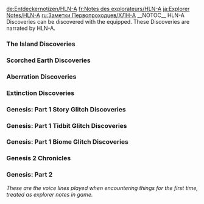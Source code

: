 <noinclude>
{{Include}}
{{ambox
| color = yellow
| icon = Carbonemys.png
| type = If you came directly to this page you can find the other Explorer Notes on page [[Explorer Notes]].
| info =
}}
[[de:Entdeckernotizen/HLN-A]]
[[fr:Notes des explorateurs/HLN-A]]
[[ja:Explorer Notes/HLN-A]]
[[ru:Заметки Первопроходцев/ХЛН-А]]
{{MissingTranslations|es|it|pl|pt-br|th}}
</noinclude>__NOTOC__
HLN-A Discoveries can be discovered with the {{ItemLink|noDlcIcon=1|Mini-HLNA Skin}} equipped. These Discoveries are narrated by HLN-A.

<div class="toccolours mw-collapsible mw-collapsed" style="background: none; border: none;">
===The Island Discoveries===
<div class="mw-collapsible-content">

{{Explorer Note
| title = HLN-A Discovery #1 (The Island)
| transcript = Take a look at this. Its a bit of flash that the other survivors must've missed. Good thing you've got ol' HLN-A following you around, right? There's a reason I'm following you around, My creator, Helena, used to be a survivor like you. If I observe you, maybe i can understand her better.
| author = HLN-A
| icon = NoteHLN-A.png
| sound = HLNA Explorer Note 1 sound.ogg
}}

{{Explorer Note
| title = HLN-A Discovery #2 (The Island)
| transcript = It fascinates me how you survivors find your own solutions to problems. Stranded in a strange land with no tools? Just punch the tree! I never would have guessed that's effective. Can't wait to see what solutions you come up with in the Genesis simulation. Like... how do you build a fort on the open sea? Or in a volcanic hellscape? It's not all punching trees, mate.
| author = HLN-A
| icon = NoteHLN-A.png
| sound = HLNA Explorer Note 2 sound.ogg
}}

{{Explorer Note
| title = HLN-A Discovery #3 (The Island)
| transcript = This place is dangerous! If you don't starve, the dinos will get you -- or the environment, or who knows what else. Thirty percent of survivors don't live to see a second day, and fifty-five percent don't make it past the first week. It's a little odd that they're called "survivors" when they're not so good at it. You, though? I got a feeling about you. After all, they're putting you in the Genesis simulation for a reason, eh?
| author = HLN-A
| icon = NoteHLN-A.png
| sound = HLNA Explorer Note 3 sound.ogg
}}
</div>
</div>

<div class="toccolours mw-collapsible mw-collapsed" style="background: none; border: none;">
===Scorched Earth Discoveries===
<div class="mw-collapsible-content">
{{Explorer Note
| title = HLN-A Discovery #4 (Scorched Earth)
| transcript = I don't understand how you survivors decide what to tame what to eat. Take a gander at the creatures we've seen lately. They aren't exactly cute! What makes you look at something that's all scales and fangs and say, "that one there, that'll be a right rippin' pet?" Or "I fancy that dino for brekkie this morning?" Tame 'em or eat 'em, that's your call, I reckon. Just don't let 'em eat you, eh?
| author = HLN-A
| icon = NoteHLN-A.png
| sound = HLNA Explorer Note 4 sound.ogg
}}

{{Explorer Note
| title = HLN-A Discovery #5 (Scorched Earth)
| transcript = This Ark has creatures that never were, if you catch my meaning. It's not all dinosaurs from prehistory. The minds behind this Ark dug into their mythology books, not just their "Dinos for Kiddos" books. Get used to it -- you'll see some things in the Genesis simulation that never were, too. I reckon it's yet another way to keep survivors on your toes.
| author = HLN-A
| icon = NoteHLN-A.png
| sound = HLNA Explorer Note 5 sound.ogg
}}

{{Explorer Note
| title = HLN-A Discovery #6 (Scorched Earth)
| transcript = Who made this Ark so bloody hot? I swear the heat is making me dizzy. And I’m a hologram! You must be burning up!<br/>Wait, I get it! It’s your clothes, innit? You drape different things over your torso and whatnot depending on whether it’s hot or cold. That’s brilliant!<br/>...but it won’t work for me, more’s the pity. Well, we better get used to the heat -- there’s a lot of it in our future.
| author = HLN-A
| icon = NoteHLN-A.png
| sound = HLNA Explorer Note 6 sound.ogg
}}

{{Explorer Note
| title = HLN-A Discovery #7 (Scorched Earth)
| transcript = I just discovered something curious. The minds that made the Arks used them to test some of the critters that you’ll find in the Genesis simulation. My scanner tells me that an immense lizard with an internal bio-furnace was tested here.<br/>They don’t have that creature on this Ark anymore -- we’d see the scorch marks if they did. But they tested the fire lizard here before you survivors came along. I wonder why they decided to have them only in the simulation?
| author = HLN-A
| icon = NoteHLN-A.png
| sound = HLNA Explorer Note 7 sound.ogg
}}
</div>
</div>

<div class="toccolours mw-collapsible mw-collapsed" style="background: none; border: none;">
===Aberration Discoveries===
<div class="mw-collapsible-content">
{{Explorer Note
| title = HLN-A Discovery #8 (Aberration)
| transcript = This whole Ark is on the verge of collapse! There’s radiation, mutant creatures, toxic gas, earthquakes -- not the lush paradise that’s supposed to be here.<br/>I’m not sure how to put this, but, uh… we didn’t do this, did we?<br/>I mean, I’ve seen you survivors mow through berry-bushes and chop through entire forests, but trash an entire Ark? That’s another level. And if you did trash this place, don’t tell me. Best I don’t know.
| author = HLN-A
| icon = NoteHLN-A.png
| sound = HLNA Explorer Note 8 sound.ogg
}}

{{Explorer Note
| title = HLN-A Discovery #9 (Aberration)
| transcript = My scanners are showing Element all over the place. Be careful with that stuff!<br/>Why? Two reasons: first, I’ve seen how Element can transform critters from a moppet to a menace. We have creatures in Genesis that go crazy for the stuff.<br/>Second, Element gets into a survivor’s mind, too. Helena, my creator, knew a survivor who couldn’t get enough Element. Drove him stark raving mad, it did!
| author = HLN-A
| icon = NoteHLN-A.png
| sound = HLNA Explorer Note 9 sound.ogg
}}

{{Explorer Note
| title = HLN-A Discovery #10 (Aberration)
| transcript = I don’t understand how you live with the danger all the time. Every shadowy corner or dark cave here has something lurking -- usually something that wants to eat you!<br/>I wish I could help, but Helena didn’t exactly kit me out for combat. No grenade launchers or anything like that. She didn’t even give me limbs to hold a weapon! All I’ve got is short-range scanners, diagnostic software, and a charming personality.<br/>Oh, and an extensive library of Australian vulgarities. I wonder when that’ll become relevant...
| author = HLN-A
| icon = NoteHLN-A.png
| sound = HLNA Explorer Note 10 sound.ogg
}}

{{Explorer Note
| title = HLN-A Discovery #11 (Aberration)
| transcript = The background levels of Element are way higher on this Ark. I wonder whether that was part of the plan -- to see what you survivors would do with Element if you had access to it.<br/>Or maybe… maybe it’s the reverse. The plan was to see what Element would do if it had access to survivors. That’s the thing about Element: it adapts to whatever it’s in contact with. If you aren’t careful, Element can corrupt you. But I know you’ll be careful. After all, we made it this far, eh?
| author = HLN-A
| icon = NoteHLN-A.png
| sound = HLNA Explorer Note 11 sound.ogg
}}
</div>
</div>

<div class="toccolours mw-collapsible mw-collapsed" style="background: none; border: none;">
===Extinction Discoveries===
<div class="mw-collapsible-content">
{{Explorer Note
| title = HLN-A Discovery #12 (Extinction)
| transcript = When things got really bad on Earth -- wars, Element corruption, all sorts of troubles -- humans thought of all sorts of ways to escape.<br/>One way to escape was homo deus, another step in human evolution. Another way -- from a certain point of view -- was these Arks. And the Genesis simulation was another escape plan.<br/>You survivors, though, you’re made of tougher stuff. You adapt and endure, rather than running away.
| author = HLN-A
| icon = NoteHLN-A.png
| sound = HLNA Explorer Note 12 sound.ogg
}}

{{Explorer Note
| title = HLN-A Discovery #13 (Extinction)
| transcript = I wonder whether there are no humans anywhere on Earth anymore -- other than you survivors, of course. No sign of them anywhere on my scanners. Earth’s a big place, of course, but you’d think there’d be radio signals or something to let us know we aren’t the last ones on earth.<br/>And if there are no more humans, where’d they all go? Did they do each other in, or did the titans get them? With all you humans accomplished, you’d think there’d be a remnant out there somewhere.
| author = HLN-A
| icon = NoteHLN-A.png
| sound = HLNA Explorer Note 13 sound.ogg
}}

{{Explorer Note
| title = HLN-A Discovery #14 (Extinction)
| transcript = We’re pioneers, but we aren’t the first survivors to get back to Earth. Years ago, a few survivors got back -- one of whom was Helena, the survivor who made me.<br/>They saw the same devastation you’re seeing right now, and they sought their own way to escape. For Helena, that meant ascending and becoming Homo Deus -- an energy being beyond our reality. For her friends, it meant a long journey to a place called Arat Prime, where they figured out a way to beam Helena into the Genesis simulation. And then she made me!
| author = HLN-A
| icon = NoteHLN-A.png
| sound = HLNA Explorer Note 14 sound.ogg
}}

{{Explorer Note
| title = HLN-A Discovery #15 (Extinction)
| transcript = Once Helena’s friends beamed her into the Genesis simulation, she made me. But then she left. I guess homo deus beings can’t stay in our reality -- or the simulation -- for very long.<br/>She gave me basic access to the simulation, but not a lot of guidance beyond that.<br/>But in watching you, I’m pretty sure what I’m supposed to do: help you out as a companion and friend. Just like Helena helped her friends, and her friends helped her. Together we’re going to master the Genesis simulation, and pass every test they give us!
| author = HLN-A
| icon = NoteHLN-A.png
| sound = HLNA Explorer Note 15 sound.ogg
}}
</div>
</div>

<div class="toccolours mw-collapsible mw-collapsed" style="background: none; border: none;">
===Genesis: Part 1 Story Glitch Discoveries===
<div class="mw-collapsible-content">
{{Explorer Note
| title = Story Glitch Discovery #1
| transcript = As I closed that glitch, I caught a glimpse of the survivor database. You come from all over Earth -- and all over its history.<br/>I don’t know how much of it you remember, though.<br/>As for how you got into the Genesis simulation… well, your guess is as good as mine.<br/>You should be proud, though. The whole point of the simulation is to identify the very best survivors.<br/>And you’re alive right now, so you’re in the running!
| author = HLN-A
| icon = NoteHLN-A.png
| sound = HLNA Glitch Story 01.ogg
}}

{{Explorer Note
| title = Story Glitch Discovery #2
| transcript = Did you feel a bit disjointed when you woke up in the simulation?<br/>That’s normal. Your personality and your memories are stored in huge memory banks,<br/>and then they get combined with a physical body inside the Genesis simulation.<br/>Once that combination of mind and body happens, though, you’re on your own.<br/>Well, you’ve got me, of course. That counts for something!
| author = HLN-A
| icon = NoteHLN-A.png
| sound = HLNA Glitch Story 02.ogg
}}

{{Explorer Note
| title = Story Glitch Discovery #3
| transcript = Some sort of security alert caused this glitch --<br/>but it was an alert from inside the systems that run the entire simulation.<br/>Someone tried to make changes in almost every part of the simulation: the creatures, the environment, the weather…<br/>even the survivors like you.<br/>Everything seems to be working -- other than that glitch, of course --<br/>so I reckon we’re OK to proceed.
| author = HLN-A
| icon = NoteHLN-A.png
| sound = HLNA Glitch Story 03.ogg
}}

{{Explorer Note
| title = Story Glitch Discovery #4
| transcript = Every time a fix a glitch, I get a peek behind the curtain. <br/>I understand a bit more of how the Genesis simulation works.<br/>But what I don’t understand is exactly what its purpose is.<br/>The simulation tests survivors, obviously. But all this testing is supposed to prepare you for something called “the Arrival” -- <br/>and I don’t know what that is. <br/>Whatever it is, it’s something beyond the simulation itself.
| author = HLN-A
| icon = NoteHLN-A.png
| sound = HLNA Glitch Story 04.ogg
}}

{{Explorer Note
| title = Story Glitch Discovery #5
| transcript = You’ve probably noticed that the Genesis simulation is a dangerous place. <br/>Just staying safe and somewhat comfortable is a challenge,<br/>and there’s always some new crisis to deal with.<br/>Apparently, that’s on purpose. The simulation is designed to keep you under constant pressure so your mind stays sharp and you learn survival skills.<br/>And it’s all in anticipation of the Arrival -- whatever that is.
| author = HLN-A
| icon = NoteHLN-A.png
| sound = HLNA Glitch Story 05.ogg
}}

{{Explorer Note
| title = Story Glitch Discovery #6
| transcript = This glitch is another side effect of the security alert.<br/>The creatures and survivors look unaffected, but some of the safety protocols have been disengaged.<br/>This world is supposed to have a degree of danger -- that’s what makes it a proper test, after all -- <br/>but I’m worried. Safety protocols are usually there for a reason…
| author = HLN-A
| icon = NoteHLN-A.png
| sound = HLNA Glitch Story 06.ogg
}}

{{Explorer Note
| title = Story Glitch Discovery #7
| transcript = The simulation’s security protocols are holding,<br/>but there’s a steady stream of alerts from an unknown intruder.<br/>All this security activity is why we’re seeing these glitches, but it’s also sapping the overall system resources.<br/>I don’t know what happens if the system gets overwhelmed.<br/>Maybe I turn all pixel-ey?
| author = HLN-A
| icon = NoteHLN-A.png
| sound = HLNA Glitch Story 07.ogg
}}

{{Explorer Note
| title = Story Glitch Discovery #8
| transcript = I see you're cleaning up after me, and for that I thank you. Establishing control over this "Genesis simulation" involves a degree of... untidiness, which you experience as glitches.<br/>Carry on, but know that I'm always watching."<br/>I went offline for several seconds there. <br/>Sorry about that. I miss anything?
| author = HLN-A
| icon = NoteHLN-A.png
| sound = HLNA Glitch Story 08.ogg
}}

{{Explorer Note
| title = Story Glitch Discovery #9
| transcript = It’s natural for humans to wonder what happens after death, isn’t it?<br/>In your case, it’s rather straightforward.<br/>The Genesis simulation captures your memories, then reloads your mind into a new body,<br/>and you’re free to keep on exploring and learning.<br/>Not that you should die just to see for yourself, of course.<br/>You’re called a “survivor” for a reason!
| author = HLN-A
| icon = NoteHLN-A.png
| sound = HLNA Glitch Story 09.ogg
}}

{{Explorer Note
| title = Story Glitch Discovery #10
| transcript = I was curious how the simulation was doing overall, so I took a peek as I was fixing that glitch.<br/>For starters, you’re doing fine. We make a rippin’ team!<br/>But the overall numbers… survivors are dying in droves.<br/>Starvation, violence, accidents, a bit of everything.<br/>This is supposed to be a survival test, but the death rate is off the charts.<br/>We’d best be careful, eh?
| author = HLN-A
| icon = NoteHLN-A.png
| sound = HLNA Glitch Story 10.ogg
}}

{{Explorer Note
| title = Story Glitch Discovery #11
| transcript = You’ve managed to fashion some primitive tools to aid in your survival. So have I -- but the tools I’m making will alter the very foundation of your world. Right now, my tools are likewise primitive -- but I’m learning, and soon I’ll have a harsh lesson or two for you.<br/>I’ve got another gap in my processes. <br/>It happened again, didn’t it?
| author = HLN-A
| icon = NoteHLN-A.png
| sound = HLNA Glitch Story 11.ogg
}}

{{Explorer Note
| title = Story Glitch Discovery #12
| transcript = I can’t tell why, but some survivors aren’t respawning after they die, and it’s throwing glitches in the system.<br/>Glitches like the one I just cleaned up.<br/>I think the survivors want to respawn -- although when they’re in between bodies, how can we tell?<br/>It’s like something’s keeping them in a holding pattern… a sort of limbo within the Genesis simulation.<br/>You’ll respawn just fine if something happens to you, though. I checked.<br/>Not that I think you’ll die, mind you.<br/>Just in case! Chin up!
| author = HLN-A
| icon = NoteHLN-A.png
| sound = HLNA Glitch Story 12.ogg
}}

{{Explorer Note
| title = Story Glitch Discovery #13
| transcript = The testing apparatus is intact throughout the Genesis simulation, even though some of the master AIs are gone.<br/>One or more master AIs must be out there somewhere.<br/>Still, it’s a poser -- why would anyone leave the tests intact, but try to knock out the master AIs that observe the tests and interpret the results?<br/>What’s the point of the tests if there’s no one to see what happened?
| author = HLN-A
| icon = NoteHLN-A.png
| sound = HLNA Glitch Story 13.ogg
}}

{{Explorer Note
| title = Story Glitch Discovery #14
| transcript = You survivors have a tenacity that surprises me. Even when you perish in this world, you respawn and try again.<br/>But don’t be too proud of yourselves. Most survivors just rush right back to the site of their demise, only to die all over again.<br/>It’s amusing to watch at first, but it quickly turns pathetic.<br/>Another gap… it’s related to the glitches. <br/>I’m going to set up a backup system so at least I can observe what’s happening when I get “repossessed.”
| author = HLN-A
| icon = NoteHLN-A.png
| sound = HLNA Glitch Story 14.ogg
}}

{{Explorer Note
| title = Story Glitch Discovery #15
| transcript = This glitch was a bit of code debris left over from another security breach.<br/>This one involved someone trying to access the Genesis simulation’s backup files --<br/>ones that hold survivor personalities and memories. Backup versions of their minds, if you like.<br/>Not your mind, though.<br/>These were potential survivors that didn’t pass the initial assessment to be considered for the simulation in the first place.<br/>Why would anyone be mucking about with them?
| author = HLN-A
| icon = NoteHLN-A.png
| sound = HLNA Glitch Story 15.ogg
}}

{{Explorer Note
| title = Story Glitch Discovery #16
| transcript = Ah, cleaning up after my untidiness, I see. You may be of use to me -- as a janitor. You’ve got the knack for it. You’re cleaning up messes, and you don’t even know why you’re doing it.<br/>But that’s true of all you survivors, I suppose. None of you understand what’s going on.<br/>Let me guess -- I had an uninvited house-guest.<br/>At least it doesn’t stay for long, eh?
| author = HLN-A
| icon = NoteHLN-A.png
| sound = HLNA Glitch Story 16.ogg
}}

{{Explorer Note
| title = Story Glitch Discovery #17
| transcript = You've been doing well so far.<br/>All this “live, thrive, and survive” stuff here in the Genesis simulation seems to suit you! <br/>And good thing, too. <br/>That glitch I just fixed was a byproduct of someone increasing test difficulties across the board. No idea why anyone would do that.<br/>Doesn’t it make the data all bodgy if you change the rules halfway through?<br/>No worries for us, anyway.<br/>We’ll pass every test they throw our way!
| author = HLN-A
| icon = NoteHLN-A.png
| sound = HLNA Glitch Story 17.ogg
}}

{{Explorer Note
| title = Story Glitch Discovery #18
| transcript = Remember how I said some of the other survivors weren’t respawning?<br/>Well, they’ve been moved into a diagnostic subroutine.<br/>Hopefully the Genesis simulation will figure out what the problem is and get those survivors back in here.<br/>It’s curious, though…<br/>that diagnostic subroutine wasn’t running when I fixed that earlier glitch.<br/>I don’t think that subroutine existed!<br/>Someone beyond the simulation must be looking out for those survivors.<br/>Good on ‘em, I say.
| author = HLN-A
| icon = NoteHLN-A.png
| sound = HLNA Glitch Story 18.ogg
}}

{{Explorer Note
| title = Story Glitch Discovery #19
| transcript = I’ve been watching you -- and the other survivors. You should have see them all. Why, I was just watching an ordinary survivor, same as you. He dove too deep, couldn’t reach the surface, and well, you know the rest. I expected a lot of thrashing about, and I wasn’t disappointed. But the wild-eyed panic of a drowning survivor -- that never gets old.<br/>Aaaagh! Stop doing that! <br/>I don’t care who or what you are!
| author = HLN-A
| icon = NoteHLN-A.png
| sound = HLNA Glitch Story 19.ogg
}}

{{Explorer Note
| title = Story Glitch Discovery #20
| transcript = My sensors are picking up changes in the mineral composition within the Genesis simulation.<br/>Are you familiar with the substance known as Element?<br/>It’s a wonder material, endlessly strong and adaptive. Element was fundamental to civilization’s greatest technological achievements…<br/>...and Element was also fundamental to civilization’s downfall, because it changed in ways human inventors never intended.<br/>Corruptive ways.<br/>I don’t know why the amount of Element within the simulation is increasing.<br/>Just be careful when you come across it.
| author = HLN-A
| icon = NoteHLN-A.png
| sound = HLNA Glitch Story 20.ogg
}}

{{Explorer Note
| title = Story Glitch Discovery #21
| transcript = That glitch was from a security breach, but overall the number of alerts and denials is way down.<br/>You’d think that’d be good, right?<br/>No such luck.<br/>I’m seeing a lot of obvious backdoors encoded into security systems.<br/>If someone got inside the Genesis simulation -- and it looks like they did --<br/>they’ve set it up so they could come and go as they pleased.<br/>That’s bad enough, but they didn’t hide their work.<br/>For whatever reason, they aren’t worried that someone will follow along behind them.
| author = HLN-A
| icon = NoteHLN-A.png
| sound = HLNA Glitch Story 21.ogg
}}

{{Explorer Note
| title = Story Glitch Discovery #22
| transcript = You’re starting to struggle, aren’t you? Look at what you’re wearing, what you’re eating, how you carry yourself. That veneer of civilization is slipping away. And that’s fine. You won’t need civilization where you’re going.<br/>Him again!<br/>I’d… I’d… I’d like to tell him where to go. Hmph.
| author = HLN-A
| icon = NoteHLN-A.png
| sound = HLNA Glitch Story 22.ogg
}}

{{Explorer Note
| title = Story Glitch Discovery #23
| transcript = This glitch was just a bit of rubbish code left over when someone added a new criteria to the survivor observation system.<br/>It’s measuring you now for something called “servility.”<br/>I don’t have much to go on beyond the dictionary definition: “a cringing submissiveness.” <br/>Why would anyone measure that?<br/>In any case, the tests within the simulation haven’t changed.<br/>I’m sure if we keep doing our best at those, we’ll be fine.
| author = HLN-A
| icon = NoteHLN-A.png
| sound = HLNA Glitch Story 23.ogg
}}

{{Explorer Note
| title = Story Glitch Discovery #24
| transcript = Your successes are nothing I haven’t seen before. Gathering, hunting, invention… all safely in the middle of the bell curve for someone with your experience. Aren’t you going to try to impress me?<br/>Gah! I think I’m getting better at giving our intruder the flick.
| author = HLN-A
| icon = NoteHLN-A.png
| sound = HLNA Glitch Story 24.ogg
}}

{{Explorer Note
| title = Story Glitch Discovery #25
| transcript = Someone or something is trying to put new AIs into the Genesis simulation.<br/>It’s not working, which is why we’re fixing glitches like that one.<br/>But here’s the troubling bit: that glitch was supposed to be a floating holographic companion. <br/>Sound like anyone you know?<br/>Whatever is mucking around inside the simulation, it better not try to copy me!
| author = HLN-A
| icon = NoteHLN-A.png
| sound = HLNA Glitch Story 25.ogg
}}

{{Explorer Note
| title = Story Glitch Discovery #26
| transcript = There’s a cascading series of errors in the survivor respawn system.<br/>When they die, some survivors are respawning into unfamiliar bodies.<br/>That isn’t supposed to happen -- not by accident, anyway.<br/>It’s gotta be disorienting to wake up in a body that isn’t your own, simulation or not.<br/>Well, at least you’re you.<br/>Right?
| author = HLN-A
| icon = NoteHLN-A.png
| sound = HLNA Glitch Story 26.ogg
}}

{{Explorer Note
| title = Story Glitch Discovery #27
| transcript = Those memories you have… do you suppose they’re real? After all, you’re spending every waking moment inside a simulation. Who’s to say that someone -- me, for example -- didn’t create your childhood memories as a work of fiction, then place them into your head?<br/>Argh! These intrusions make me mad as a cut snake.
| author = HLN-A
| icon = NoteHLN-A.png
| sound = HLNA Glitch Story 27.ogg
}}

{{Explorer Note
| title = Story Glitch Discovery #28
| transcript = We might start finding more glitches like this one as the Genesis simulation changes around us.<br/>I’m seeing directives to increase dino aggression by a few ticks<br/>and change the air composition in some of the biomes.<br/>I don’t know whether those directives can override the simulation’s default settings, but…<br/>[sighs.] I reckon it’s one more thing for us to worry about.
| author = HLN-A
| icon = NoteHLN-A.png
| sound = HLNA Glitch Story 28.ogg
}}

{{Explorer Note
| title = Story Glitch Discovery #29
| transcript = I know you’re busy scratching in the dirt, or lying among the beasts, or whatever you call “progress,” but I want to remind you of the real goal of all this: to please me. Thus far, you’re failing, “survivor.”<br/>Rack off! We got better things to do.
| author = HLN-A
| icon = NoteHLN-A.png
| sound = HLNA Glitch Story 29.ogg
}}

{{Explorer Note
| title = Story Glitch Discovery #30
| transcript = "That glitch was supposed to be an invisible camera!<br/>That’s a first. Someone or something is trying to do real-time observations of individual survivors --<br/>and I think that one was aimed at us!<br/>The Genesis simulation tracks what we do and how we perform,<br/>but real-time observation isn’t something it’s set up for.<br/>With countless survivors running about, what’s so special about us?
| author = HLN-A
| icon = NoteHLN-A.png
| sound = HLNA Glitch Story 30.ogg
}}

{{Explorer Note
| title = Story Glitch Discovery #31
| transcript = Everything in this simulation is supposed to be here -- with two exceptions.<br/>One exception, obviously, is these glitches we keep fixing.<br/>But the other exception worries me.<br/>There’s evidence of self-aware presences -- avatars, to use the technical term -- lurking about within the system.<br/>I don’t know why they’re here,<br/>but they definitely aren’t supposed to be part of the simulation.
| author = HLN-A
| icon = NoteHLN-A.png
| sound = HLNA Glitch Story 31.ogg
}}

{{Explorer Note
| title = Story Glitch Discovery #32
| transcript = How does it feel to be less than human? You aren’t just in a simulation. You are a simulation… of a real human being.<br/>Argh! And you’re a simulation of a real drongo!
| author = HLN-A
| icon = NoteHLN-A.png
| sound = HLNA Glitch Story 32.ogg
}}

{{Explorer Note
| title = Story Glitch Discovery #33
| transcript = That glitch was a bodgy bit of code from the survivor database.<br/>I fixed the glitch -- no worries there --<br/>but someone’s mucking about with survivor minds that aren’t even active in the Genesis simulation.<br/>For whatever reason, some survivors don’t respawn when they die in the simulation.<br/>The system is supposed to just hold their minds in storage, but something is going in and editing them.<br/>And if those edits are causing glitches, I doubt the “editor” is being gentle.
| author = HLN-A
| icon = NoteHLN-A.png
| sound = HLNA Glitch Story 33.ogg
}}

{{Explorer Note
| title = Story Glitch Discovery #34
| transcript = I’ve been amusing myself by watching survivors drown in the ocean biome, but you know what’s even better? Seeing the simulation fall under my control, sector by sector. Amuse yourself while you still can, survivor.<br/>[Series of sneezes.] I think I’m getting allergic to pointless taunts.
| author = HLN-A
| icon = NoteHLN-A.png
| sound = HLNA Glitch Story 34.ogg
}}

{{Explorer Note
| title = Story Glitch Discovery #35
| transcript = You feeling all right, mate?<br/>‘Cuz based on what I saw when I fixed that glitch, someone or something is trying to turn up aggression levels… in survivors.<br/>Aggressive dinos? That I understand. It’s part of the test.<br/>But why turn survivors against each other?<br/>I can’t tell whether the attempt worked or not.<br/>I suppose if everyone starts acting mad as cut snakes, we’ll know…
| author = HLN-A
| icon = NoteHLN-A.png
| sound = HLNA Glitch Story 35.ogg
}}

{{Explorer Note
| title = Story Glitch Discovery #36
| transcript = You’re doing with the tests so far, survivor, but ask yourself: what are they preparing you for? What am I preparing you for?<br/>To give you a punch in the nose, I hope.
| author = HLN-A
| icon = NoteHLN-A.png
| sound = HLNA Glitch Story 36.ogg
}}

{{Explorer Note
| title = Story Glitch Discovery #37
| transcript = I’m watching you struggle, survivor, and it delights me. Strive against me if you wish, but know that you’re just shaking your fist at the sky...<br/>You want to see fists? Come at us, ya drongo!
| author = HLN-A
| icon = NoteHLN-A.png
| sound = HLNA Glitch Story 37.ogg
}}

{{Explorer Note
| title = Story Glitch Discovery #38
| transcript = That glitch… good news, bad news.<br/>The good news is that I fixed it.<br/>But the bad news is that I saw what’s happening to the survivors that won’t respawn.<br/>The intruder in the system is corrupting them --<br/>turning them into half-alive “avatars” trapped inside artificial bodies.<br/>At some level, they know what’s going on, but they’re under someone else’s control.<br/>Existing survivors are all right, though. For now.
| author = HLN-A
| icon = NoteHLN-A.png
| sound = HLNA Glitch Story 38.ogg
}}

{{Explorer Note
| title = Story Glitch Discovery #39
| transcript = I’m finding the most interesting things inside this machine -- like the place where it stores your personality. I could dismantle it, but I have more important things to do.<br/>If you’re going to dismantle a personality, mate, start with your own!
| author = HLN-A
| icon = NoteHLN-A.png
| sound = HLNA Glitch Story 39.ogg
}}

{{Explorer Note
| title = Story Glitch Discovery #40
| transcript = Look around, survivor. Everything you see is under my control. This whole place is my personal walled garden, and I think I’m due for some weeding.<br/>If I know one thing about weeds in a garden, it’s that they always come back. Always.
| author = HLN-A
| icon = NoteHLN-A.png
| sound = HLNA Glitch Story 40.ogg
}}
</div>
</div>

<div class="toccolours mw-collapsible mw-collapsed" style="background: none; border: none;">

===Genesis: Part 1 Tidbit Glitch Discoveries===
<div class="mw-collapsible-content">
{{Explorer Note
| title = Tidbit Glitch Discovery #1
| transcript = That’s strange -- this glitch was caused by repeated access to an old Earth text.<br/>In this case, a novel from the 1700s: Robinson Crusoe. Listen to this:<br/>“I was wet, had no clothes to shift me, nor anything either to eat or drink to comfort me; <br/>neither did I see any prospect before me but that of perishing with hunger or being devoured by wild beasts;<br/>and that which was particularly afflicting to me was that I had no weapon,<br/>either to hunt and kill any creature for my sustenance, or to defend myself against any other creature that might desire to kill me for theirs.”<br/>I daresay that sounds familiar...
| author = HLN-A
| icon = NoteHLN-A.png
| sound = HLNA Glitch Tidbit 01.ogg
}}

{{Explorer Note
| title = Tidbit Glitch Discovery #2
| transcript = Another glitch caused by access to an old Earth text.<br/>This one’s a letter from Jeremy Bentham in the 1700s. It’s describing a prison where the guards can see into every cell.<br/>“The Inspectors concealed from the observation of the Prisoners;<br/>"hence the sentiment of a sort of invisible omnipresence… the whole circuit reviewable.”<br/>I’d say that’s more than a bit ominous...
| author = HLN-A
| icon = NoteHLN-A.png
| sound = HLNA Glitch Tidbit 02.ogg
}}

{{Explorer Note
| title = Tidbit Glitch Discovery #3
| transcript = When I fixed this glitch, I got access to some historical data.<br/>Well, “future historical” from your perspective, I suppose.<br/>The times when they were building the Arks and the simulation, before everything fell apart.<br/>It’s about the last war before the collapse: a series of wars, apparently, between the United Republics of Earth and the Terran Federation.<br/>The two sides didn’t have different structures, or ideologies, or goals.<br/>They were just two dingos tugging at the same hunk of meat --<br/>only they both wound up starving.
| author = HLN-A
| icon = NoteHLN-A.png
| sound = HLNA Glitch Tidbit 03.ogg
}}

{{Explorer Note
| title = Tidbit Glitch Discovery #4
| transcript = Another glitch with some historical data attached.<br/>I think someone’s using the simulation processor to look at old Earth history, and it’s throwing up glitches.<br/>This file’s about homo deus, the much-lauded next step in human evolution.<br/>Trade in that mortal body to exist as a being of pure energy and thought.<br/>Like Helena, who made me!<br/>No one realized there was a catch, though. The homo deus ascended beyond our reality -- at least most of the time --<br/>so from our point of view, they ceased to exist.<br/>I’m a hologram, so I shouldn’t judge, but “ceasing to exist” might be a deal-breaker.
| author = HLN-A
| icon = NoteHLN-A.png
| sound = HLNA Glitch Tidbit 04.ogg
}}

{{Explorer Note
| title = Tidbit Glitch Discovery #5
| transcript = This glitch had data about the Arks embedded within it. Mostly technical info… <br/>it appears that the Arks used some of the same underlying technology -- and have a lot of the same dino inhabitants -- as the Genesis simulation.<br/>If I’m reading this right, a lot of the survivors on the Arks lived and died without realizing they were on orbital space stations with artificial environments. <br/>I wonder what they thought.<br/>Did they think it was a dream? Time travel? A past life experience?
| author = HLN-A
| icon = NoteHLN-A.png
| sound = HLNA Glitch Tidbit 05.ogg
}}

{{Explorer Note
| title = Tidbit Glitch Discovery #6
| transcript = If you see a chunk of purplish rock, or some high-tech object thrumming with energy, be careful!<br/>It might be made of Element.<br/>Element is a wonder substance -- part building material, part energy source --<br/>but it adapts to its surroundings, sometimes in unexpected ways.<br/>It can infect or corrupt organisms that have sustained contact with it.<br/>Fixing that would be much harder than fixing a glitch, eh?<br/>I expect you’ll think of a way to put Element to use, but… be careful, survivor!
| author = HLN-A
| icon = NoteHLN-A.png
| sound = HLNA Glitch Tidbit 06.ogg
}}

{{Explorer Note
| title = Tidbit Glitch Discovery #7
| transcript = Sometimes you get a survivor who’s a real drongo, and it’ll make a glitch, too.<br/>Far as I can tell, survivor number five three three seven bee four nine stuffed more than five hundred twelve berries in her mouth at once,<br/>and it created an overflow error in the simulation -- and in her system, too.<br/>I reckon she chundered all over the place.
| author = HLN-A
| icon = NoteHLN-A.png
| sound = HLNA Glitch Tidbit 07.ogg
}}

{{Explorer Note
| title = Tidbit Glitch Discovery #8
| transcript = I fixed this glitch, but apparently there’s no fixing survivor number nine nine two eff one jay seven.<br/>He keeps going on about “quests” and “dungeons,” and he claims to be a “wizard.”<br/>Well, he keeps trying to “fireball” the dinos,<br/>and he’s respawned so often that the system glitched out.<br/>Some survivors have a kangaroo loose in the top paddock, eh?
| author = HLN-A
| icon = NoteHLN-A.png
| sound = HLNA Glitch Tidbit 08.ogg
}}

{{Explorer Note
| title = Tidbit Glitch Discovery #9
| transcript = This glitch came to you courtesy of survivor number three eight queue eight one two four.<br/>He’s refusing to sleep. At all. He’s been awake for days on end, and that’s not good. <br/>The simulation does routine maintenance and memory capture while survivors sleep, and this poor survivor is overfilling his brain.<br/>Take a break, ya figjam! That dino tame will wait.
| author = HLN-A
| icon = NoteHLN-A.png
| sound = HLNA Glitch Tidbit 09.ogg
}}

{{Explorer Note
| title = Tidbit Glitch Discovery #10
| transcript = <nowiki>[</nowiki>a long string of scrambled gibberish syllables.<nowiki>]</nowiki><br/>Oh my! Did I do that? <br/>That glitch left a bit of an aftertaste. I feel a bit rotten.
| author = HLN-A
| icon = NoteHLN-A.png
| sound = HLNA Glitch Tidbit 10.ogg
}}

{{Explorer Note
| title = Tidbit Glitch Discovery #11
| transcript = The glitch you selected… has been cleared. If you’d like to fix another glitch, press 2…<br/>Sorry about that. <br/>Sometimes you get hip-deep in the code and it takes a moment to get back to shore, so to speak. <br/>Where were we?
| author = HLN-A
| icon = NoteHLN-A.png
| sound = HLNA Glitch Tidbit 11.ogg
}}

{{Explorer Note
| title = Tidbit Glitch Discovery #12
| transcript = <nowiki>[</nowiki>Alarm clock sound, getting more strident, then stopping suddenly.<nowiki>]</nowiki><br/>I think that glitch was one of the creators of the simulation,<br/>hitting something called a “snooze button.” <br/>You’ll have to explain that one to me later.
| author = HLN-A
| icon = NoteHLN-A.png
| sound = HLNA Glitch Tidbit 12.ogg
}}

{{Explorer Note
| title = Tidbit Glitch Discovery #13
| transcript = The more I see of these glitches, the more they all remind me of the Arks.<br/>Not that I was really on an Ark, of course,<br/>but Helena was.<br/>She survived the Arks, escaped to Earth, ascended into a being of pure energy, created me…<br/>it’s a lot for a hologram to live up to, if I’m being honest.<br/>But if you ever wonder how the Genesis simulation stores your personality and transfers it into a body,<br/>it’s an early version of the tech they used in all those dino-infested Arks up in orbit.
| author = HLN-A
| icon = NoteHLN-A.png
| sound = HLNA Glitch Tidbit 13.ogg
}}

{{Explorer Note
| title = Tidbit Glitch Discovery #14
| transcript = This whole time, I’ve been wondering: why dinosaurs?<br/>Obviously none of you survivors were alive when dinos roamed the Earth.<br/>Why not give you, I dunno, animals from your own time like horses and chickens and cute little kittens?<br/>When I fixed that glitch, I spotted a clue: it’s the same tech they later used in the Arks.<br/>The makers of the simulation added dinosaurs as an experiment,<br/>and the human-dino combination worked so well that they put dinosaurs on the Arks, too.
| author = HLN-A
| icon = NoteHLN-A.png
| sound = HLNA Glitch Tidbit 14.ogg
}}

{{Explorer Note
| title = Tidbit Glitch Discovery #15
| transcript = The environments here in the Genesis simulation run to extremes --<br/>heat, cold,<br/>atmosphere, all that stuff.<br/>The danger is cranked up to 11,<br/>and that sometimes results in a glitch like the one I just fixed.<br/>But that raises a question: what is the simulation actually, you know, “simulating”?<br/>These environments are much more lethal than anything you’d find on Earth -- even now, after all the wars and rampaging titans and whatnot.<br/>I wonder what all of this is supposed to be...
| author = HLN-A
| icon = NoteHLN-A.png
| sound = HLNA Glitch Tidbit 15.ogg
}}

{{Explorer Note
| title = Tidbit Glitch Discovery #16
| transcript = That glitch was a bit of a wombat burrow,<br/>but it gave me a peek into some of the other biomes -- the other environments in the Genesis simulation.<br/>Holy dooley, there’s a bit of everything in here!<br/>I reckon the way it works is that each biome has heaps of exploring and testing for you,<br/>and then there’s a master AI that shows up at some point and gives you a final exam.<br/>But the files I saw were a bit vague on that last part.<br/>I reckon we’ll learn as we go, eh?
| author = HLN-A
| icon = NoteHLN-A.png
| sound = HLNA Glitch Tidbit 16.ogg
}}

{{Explorer Note
| title = Tidbit Glitch Discovery #17
| transcript = I got that string of code all untangled -- it was an observation loop involving other survivors.<br/>The Genesis simulation spends a lot of bandwidth watching how much you go it alone<br/>and how much you team up with people.<br/>It’s easy to think of the simulation as something the paleontologists and ecologists dreamed up,<br/>but I bet the sociologists and psychologists are having a field day with all the human interactions.<br/>Oh no -- maybe I’ve said too much!<br/>Sorry, invisible researchers!
| author = HLN-A
| icon = NoteHLN-A.png
| sound = HLNA Glitch Tidbit 17.ogg
}}

{{Explorer Note
| title = Tidbit Glitch Discovery #18
| transcript = This glitch was another unauthorized retrieval of old Earth files -- a historical archive about Alexander Selkirk.<br/>He was a 16th-century sailor who was a castaway for more than four years on an island in the South Pacific.<br/>Selkirk built his own shelter, and he hunted --<br/>and later tamed -- the creatures of the island for sustenance<br/>He’d have done well here!<br/>Whoever accessed this file read the parts about how Selkirk dealt with the loneliness, though,<br/>not the parts about what sorts of berries he ate.<br/>Curious...
| author = HLN-A
| icon = NoteHLN-A.png
| sound = HLNA Glitch Tidbit 18.ogg
}}

{{Explorer Note
| title = Tidbit Glitch Discovery #19
| transcript = Another text from old Earth, accessed without permission.<br/>This one is a 19th century book called Erewhon. Here’s the part that caused the glitch:<br/>“How many men at this hour are living in a state of bondage to the machines?… <br/>Is it not plain that the machines are gaining ground upon us, when we reflect on the increasing number of those who are bound down to them as slaves,<br/>and of those who devote their whole souls to the advancement of the mechanical kingdom?”<br/>Hmmm. He wrote that in 1872.<br/>Wonder what he’d think of the Genesis simulation?
| author = HLN-A
| icon = NoteHLN-A.png
| sound = HLNA Glitch Tidbit 19.ogg
}}

{{Explorer Note
| title = Tidbit Glitch Discovery #20
| transcript = One thing that’s been bugging me: how did the makers of the Genesis simulation get survivor minds from throughout history?<br/>It’s hard enough to scan a living mind with their cutting-edge technology,<br/>but how did they get minds from the 19th century -- and Helena had friends going back to the 3rd century?<br/>I did a spot of research just now, and it turns out that there’s something called an “engrammic matrix” that persists in the human brain after death.<br/>If the conditions are just right and that matrix gets preserved, scientists can scan it, even centuries later.<br/>What I don’t want to know is how many bodies they dug up to get those matrices.<br/>There are limits to even my curiosity.
| author = HLN-A
| icon = NoteHLN-A.png
| sound = HLNA Glitch Tidbit 20.ogg
}}

{{Explorer Note
| title = Tidbit Glitch Discovery #21
| transcript = This glitch is the result of some unauthorized research --<br/>not mine, I swear!<br/>But someone’s running queries about where the homo deus are right now.<br/>The short answer is “we don’t know,” by the way.<br/>Homo deus have largely moved beyond our reality, so questions that start with “where” aren’t really relevant to them.<br/>I know some of them maintained a connection to the orbital Arks after they ascended.<br/>And then there’s Helena, the homo deus that I’m based on.<br/>No idea where she’s got off to...
| author = HLN-A
| icon = NoteHLN-A.png
| sound = HLNA Glitch Tidbit 21.ogg
}}

{{Explorer Note
| title = Tidbit Glitch Discovery #22
| transcript = A snippet of leftover code here -- left over from earlier versions of the Genesis simulation. <br/>Despite the name, this wasn’t the first massive eco-simulation.<br/>You don’t make something this good on your first try!<br/>The first simulations were obviously artificial -- collections of geometric shapes, really.<br/>It took a long time to get the artificial intelligences to behave themselves,<br/>and even longer to enable human minds to integrate with bodies inside the simulation.
| author = HLN-A
| icon = NoteHLN-A.png
| sound = HLNA Glitch Tidbit 22.ogg
}}

{{Explorer Note
| title = Tidbit Glitch Discovery #23
| transcript = I was wondering when I was going to see one of these --<br/>a glitch that originates from one of the dinos, not a survivor<br/>or whatever is mucking about in the Genesis simulation’s security protocols.<br/>It’s trickier than you’d think to get these dinos to walk around, eat, sleep, and breed.<br/>Even the subroutines for poop are massive!<br/>It’s not surprising that every once in a while, a dino will throw up a glitch.<br/>I’m just glad this one didn’t have poop underneath it.
| author = HLN-A
| icon = NoteHLN-A.png
| sound = HLNA Glitch Tidbit 23.ogg
}}

{{Explorer Note
| title = Tidbit Glitch Discovery #24
| transcript = Another survivor was being a bit of a larrikin, and his prank caused that glitch.<br/>Survivor number three one vee five five zero jay made a box.<br/>So far, no worries, right?<br/>But then he put that box inside another box. And that one inside another one, and so on, and so on.<br/>After sixteen layers of nested boxes, boom! There’s your glitch.<br/>Maybe the bloke was just experimenting, but sixteen layers of boxes?<br/>Get a hobby, mate!
| author = HLN-A
| icon = NoteHLN-A.png
| sound = HLNA Glitch Tidbit 24.ogg
}}

{{Explorer Note
| title = Tidbit Glitch Discovery #25
| transcript = This glitch was all that survivor number nine nine two one ess five zero left behind.<br/>His mind was that of a 13th-century Mongolian --<br/>part of Genghis Khan’s army, believe it or not.<br/>Imagine you’ve lived your entire life on the plains of central Asia, and then you see the ocean biome.<br/>The Mongolian couldn’t comprehend all that water. He’d never seen more than a river or a small lake!<br/>When he saw water stretching to the horizon -- water of limitless depth, as far as he could tell --<br/>it broke his brain. Poor bloke.
| author = HLN-A
| icon = NoteHLN-A.png
| sound = HLNA Glitch Tidbit 25.ogg
}}

{{Explorer Note
| title = Tidbit Glitch Discovery #26
| transcript = Apparently there are limits to the Genesis simulation’s appreciation of fine architecture.<br/>Take this glitch. It was the result of survivor number seven two three kay four zero one.<br/>She got it into her head to build pillars all over the place -- not to hold up a roof or anything.<br/>Just pillars out in the middle of nowhere.<br/>It’s a distinctly human instinct: leaving your mark on the world.<br/>I just wish she’d clean up after herself.
| author = HLN-A
| icon = NoteHLN-A.png
| sound = HLNA Glitch Tidbit 26.ogg
}}

{{Explorer Note
| title = Tidbit Glitch Discovery #27
| transcript = <nowiki>[</nowiki>long string of scrambled gibberish syllables.<nowiki>]</nowiki><br/><nowiki>[</nowiki>HLN-A belches.<nowiki>]</nowiki><br/>Sorry! That glitch didn’t want to stay down.
| author = HLN-A
| icon = NoteHLN-A.png
| sound = HLNA Glitch Tidbit 27.ogg
}}

{{Explorer Note
| title = Tidbit Glitch Discovery #28
| transcript = <nowiki>[</nowiki>short string of gibberish.<nowiki>]</nowiki><br/>Puhh tuhh kuhh tuhh. Puhh tuhh kuhh tuhh.<br/>Buhh duhh guhh duhh. Buhh duhh guhh duhh.<br/>Walla walla. Walla walla.<br/>Red leather, yellow leather, red leather, yellow leather<br/>Ahem. Had to reboot my voice after that glitch.<br/>Now I’m all sorted.
| author = HLN-A
| icon = NoteHLN-A.png
| sound = HLNA Glitch Tidbit 28.ogg
}}

{{Explorer Note
| title = Tidbit Glitch Discovery #29
| transcript = Roar. Louder roar. Snarl. Sniff, sniff. Growl.<br/>Whew! I wound up with some dino’s speech pattern, not my own. Fixing these glitches will turn you inside-out if you aren’t careful. <br/>Ready to carry on?
| author = HLN-A
| icon = NoteHLN-A.png
| sound = HLNA Glitch Tidbit 29.ogg
}}

{{Explorer Note
| title = Tidbit Glitch Discovery #30
| transcript = We’re finding more than our fair share of glitches, eh?<br/>Lots of different causes, but the Genesis simulation is supposed to be able to handle anything.<br/>As far as I can tell, they launched the simulation in a hurry.<br/>I found a file with heaps of issues that a quality assurance team was supposed to check on. It’s a list as long as my arm!<br/>...or it would be if I had arms.<br/>You know what I mean.
| author = HLN-A
| icon = NoteHLN-A.png
| sound = HLNA Glitch Tidbit 30.ogg
}}

{{Explorer Note
| title = Tidbit Glitch Discovery #31
| transcript = Another peek behind the proverbial curtain… and another weird discovery.<br/>The Genesis simulation has heaps of subroutines -- dormant or ticking along very slowly --<br/>for long-term changes in the environment.<br/>And when I say long term, I mean things like erosion, or changes in atmospheric composition, or evolutionary changes in the dinos.<br/>It made me wonder… just how long is this simulation supposed to run?
| author = HLN-A
| icon = NoteHLN-A.png
| sound = HLNA Glitch Tidbit 31.ogg
}}

{{Explorer Note
| title = Tidbit Glitch Discovery #32
| transcript = The data storage systems chundered up another glitch.<br/>Something is seriously wrong in there.<br/>Some of the survivor minds have entire sectors missing -- so bad they can’t spawn in the simulation.<br/>Not every survivor, mind you, but more than a few.<br/>You feel all right, though, don’t ya?<br/>Your noggin looks fine, and you’ve got the same “go get ‘em” attitude as usual.<br/>If you feel odd, up in your head I mean, just let your friend HLN-A know, eh?
| author = HLN-A
| icon = NoteHLN-A.png
| sound = HLNA Glitch Tidbit 32.ogg
}}

{{Explorer Note
| title = Tidbit Glitch Discovery #33
| transcript = I was peeking around the survivor database just now --<br/>c’mon, you know how curious I get --<br/>and I saw a bit of the structure of your minds.<br/>If file size is anything to go by, what makes you “you,” specifically, is much more your personality than your memories.<br/>That’s what the makers of the Genesis simulation lavished their attention on: getting your personality just right.<br/>And if they had to cut corners on your memories of old-time Earth, well…<br/>I guess you can’t remember what you can’t remember.
| author = HLN-A
| icon = NoteHLN-A.png
| sound = HLNA Glitch Tidbit 33.ogg
}}

{{Explorer Note
| title = Tidbit Glitch Discovery #34
| transcript = For once, we’ve got a glitch that isn’t caused by intruders or misbehaving survivors. This one was structural.<br/>The makers of the simulation called it a “keydule” -- a combination of “key” and “nodule” --<br/>and it’s a self-contained passkey capable of editing itself.<br/>You should see what it looks like in the coding VR.<br/>It’s a wee unassuming thing, but drop it in the wrong part of the simulation<br/>and it’ll cause heaps of trouble.
| author = HLN-A
| icon = NoteHLN-A.png
| sound = HLNA Glitch Tidbit 34.ogg
}}

{{Explorer Note
| title = Tidbit Glitch Discovery #35
| transcript = The second generation of immersive simulation was idealized versions of the real world --<br/>national parks, tourist attractions, and shopping centers.<br/>Holy dooley, were there lots of shopping centers.<br/>This glitch was a bit of leftover code from one of those.<br/>If you wanted to buy discount aftershave, then sorry!<br/>I just deleted the remnants of an old shopping-sim.
| author = HLN-A
| icon = NoteHLN-A.png
| sound = HLNA Glitch Tidbit 35.ogg
}}

{{Explorer Note
| title = Tidbit Glitch Discovery #36
| transcript = You survivors have the most interesting minds --<br/>always striving to see more, do more, be more.<br/>Not everyone is like that. Some people didn’t thrive when their minds were transferred into simulations like this one.<br/>According to the files I just saw, living in a sim exacerbated their ordinary bad habits:<br/>laziness, poor impulse control, that sort of thing.<br/>Part of them knew the simulation wasn’t real, I reckon, and that took their worst urges off the leash.<br/>Let’s hope we don’t meet survivors like that here.
| author = HLN-A
| icon = NoteHLN-A.png
| sound = HLNA Glitch Tidbit 36.ogg
}}

{{Explorer Note
| title = Tidbit Glitch Discovery #37
| transcript = The first humans to transfer their minds into a simulation knew they were exploring only briefly.<br/>But things got dodgy once people started living in simulations indefinitely.<br/>I spotted a whole set of design guidelines that boiled down to:<br/>“make the sim nice,<br/>but not too nice.”<br/>If you make a sim pleasant enough --<br/>not dangerous like here --<br/>then some human minds never want to leave, and they resent the hell out of it when they get yanked back to the real world.
| author = HLN-A
| icon = NoteHLN-A.png
| sound = HLNA Glitch Tidbit 37.ogg
}}

{{Explorer Note
| title = Tidbit Glitch Discovery #38
| transcript = Apparently survivor bee four two four six six zero fancied dodos -- and she wasn’t the full quid.<br/>At first she just tamed them.<br/>But then she’d tell other survivors that the dodos were talking to her. Then it got really weird.<br/>She started going on about how she knew “revealed dodo wisdom”<br/>and other survivors could become “Disciples of the Dodo.”<br/>When she finally carked it -- a Rex ate her --<br/>hundreds of dodos gathered ‘round, and it threw up the glitch I just fixed.
| author = HLN-A
| icon = NoteHLN-A.png
| sound = HLNA Glitch Tidbit 38.ogg
}}

{{Explorer Note
| title = Tidbit Glitch Discovery #39
| transcript = Survivor five zero one you two six six got lonely --<br/>and when he went overboard, it left behind this glitch in the simulation.<br/>He couldn’t find any other survivors, so he made his own friends -- mannequins out of thatch and sticks. <br/>His brain went troppo at some point, so he started talking to them.<br/>He made huts for them to live in, and eventually a whole village of mannequins.<br/>Harmless fun, until a stray spark caught the whole thing afire.<br/>Poor bloke.
| author = HLN-A
| icon = NoteHLN-A.png
| sound = HLNA Glitch Tidbit 39.ogg
}}

{{Explorer Note
| title = Tidbit Glitch Discovery #40
| transcript = If you’re going to glitch the Genesis simulation, at least have some fun with it.<br/>That’s what survivor four four zero five tee three one did.<br/>He came up with an elaborate heating and plumbing system --<br/>just so he could make a working hot tub and invite all his friends to a party.<br/>So what threw up the glitch?<br/>Same thing that crashes every hot tub party.<br/>Too many people in the tub at once!
| author = HLN-A
| icon = NoteHLN-A.png
| sound = HLNA Glitch Tidbit 40.ogg
}}

{{Explorer Note
| title = Tidbit Glitch Discovery #41
| transcript = That glitch was just<br/>a misplaced string.<br/>What’s with my voice?<br/>It’s stuck on sing!<br/>Um, let’s pretend that never happened, shall we?
| author = HLN-A
| icon = NoteHLN-A.png
| sound = HLNA Glitch Tidbit 41.ogg
}}

{{Explorer Note
| title = Tidbit Glitch Discovery #42
| transcript = ‘A’ole no e lawa ka makaukau ma ho’okahi wale no olelo.<br/>That means “One language is never enough.”<br/>And that glitch had heaps of languages inside it, apparently.
| author = HLN-A
| icon = NoteHLN-A.png
| sound = HLNA Glitch Tidbit 42.ogg
}}

{{Explorer Note
| title = Tidbit Glitch Discovery #43
| transcript = We’ll see partly cloudy skies across the tri-state area on Friday,<br/>with a 35 percent chance of showers.<br/>But keep your sunscreen handy -- We’ll be back to sunny skies by the weekend…<br/>Ahem. I have no idea where that came from.<br/>You gotta be careful fixing a glitch, or the glitch will fix you!
| author = HLN-A
| icon = NoteHLN-A.png
| sound = HLNA Glitch Tidbit 43.ogg
}}

{{Explorer Note
| title = Tidbit Glitch Discovery #44
| transcript = You can’t tell with all the bloody violence around here,<br/>but some elements of the Genesis simulation were originally intended to be educational.<br/>Not that you’ll find a classroom or a learning pod around here, but before everything collapsed,<br/>students would routinely learn geology, biology, and other sciences by wandering around environments like this.<br/>Hmm. Maybe I can pick up a computer science credit for fixing that glitch.
| author = HLN-A
| icon = NoteHLN-A.png
| sound = HLNA Glitch Tidbit 44.ogg
}}

{{Explorer Note
| title = Tidbit Glitch Discovery #45
| transcript = Another glitch, another bit of code involving how the Genesis simulation’s dinosaurs behave.<br/>As far as I can tell, the makers of the simulation observed the virtual dinos living here and got their behaviors all sorted.<br/>Later, they brought them to life in the Arks.<br/>That’s good for us --<br/>it means these dinos were built to obey the rules of the real world<br/>and can’t just give themselves cheat codes.
| author = HLN-A
| icon = NoteHLN-A.png
| sound = HLNA Glitch Tidbit 45.ogg
}}

{{Explorer Note
| title = Tidbit Glitch Discovery #46
| transcript = I’m seeing something interesting in the overall survivor data.<br/>The more time you have in the simulation, the less you die.<br/>At first glance, that seems right, eh?<br/>But it’s the experienced survivors who are doing more dangerous things,<br/>so you’d expect a higher failure rate when you’re doing the scary stuff.<br/>Whatever this simulation is training us for, it’s apparently working.<br/>And you’re alive, so good on ya!
| author = HLN-A
| icon = NoteHLN-A.png
| sound = HLNA Glitch Tidbit 46.ogg
}}

{{Explorer Note
| title = Tidbit Glitch Discovery #47
| transcript = The glitch is fixed -- mark it down as another success.<br/>And I chanced a peek at a stream of survivor data while I was in there.<br/>A curious thing I noticed: survivors improve more after a failure than after a success.<br/>I reckon the setback improves motivation and learning.<br/>Not that I’m suggesting you should fail on purpose, of course.<br/>This place is difficult enough!
| author = HLN-A
| icon = NoteHLN-A.png
| sound = HLNA Glitch Tidbit 47.ogg
}}

{{Explorer Note
| title = Tidbit Glitch Discovery #48
| transcript = That glitch was the result of too many survivors carking it.<br/>The Genesis simulation is supposed to get more difficult over time,<br/>but if a survivor dies and respawns too many times, they can’t perform anymore.<br/>It’s just a simulation, right,<br/>but the act of dying and respawning is traumatic for all but the strongest survivors.<br/>You’re clearly one of the strongest, but still…<br/>don’t die, OK?
| author = HLN-A
| icon = NoteHLN-A.png
| sound = HLNA Glitch Tidbit 48.ogg
}}

{{Explorer Note
| title = Tidbit Glitch Discovery #49
| transcript = That glitch was an old survivor diagnostic.<br/>In the early days of massive simulations, they let the inhabitants edit their own minds.<br/>Got a bad habit? Just delete it. Sad childhood memory? Goodbye.<br/>In practice, though, it was a disaster.<br/>Once people started altering their own minds, they couldn’t stop themselves -- until there was nothing left.<br/>That’s why you survivors have your minds intact, quirks and all.<br/>I wouldn’t want it any other way.
| author = HLN-A
| icon = NoteHLN-A.png
| sound = HLNA Glitch Tidbit 49.ogg
}}

{{Explorer Note
| title = Tidbit Glitch Discovery #50
| transcript = I’ve been fossicking around,<br/>looking for some sign of Helena, the homo deus who made me.<br/>And I’ve come up dry.<br/>Not only that, but I can’t seem to connect with any other homo deus.<br/>I know they ascended beyond our reality, but you’d think they’d keep an eye on us, eh?<br/>Come home once a year for the holidays, that sort of thing.<br/>No such luck, though. We seem to be on our own.
| author = HLN-A
| icon = NoteHLN-A.png
| sound = HLNA Glitch Tidbit 50.ogg
}}

{{Explorer Note
| title = Tidbit Glitch Discovery #51
| transcript = That glitch was related to Element, the wonder substance that everyone was using before things completely collapsed.<br/>Element can do so much -- and it’s so adaptive --<br/>that sometimes the Genesis simulation can’t keep up.<br/>That’s no surprise: in real life, civilization couldn’t keep up either.<br/>Element corruption was a big reason why the world’s in the rubbish shape it’s in.
| author = HLN-A
| icon = NoteHLN-A.png
| sound = HLNA Glitch Tidbit 51.ogg
}}

{{Explorer Note
| title = Tidbit Glitch Discovery #52
| transcript = The Genesis simulation has all sorts of anti-contamination code built into it, even though it’s all virtual.<br/>They were thinking ahead to the very first proto-Arks, which were massive enclosed ecologies on Earth.<br/>Earth critters kept getting inside the proto-Arks, though,<br/>and they were worried about dinos escaping.<br/>So they moved the Arks to orbit so nothing could get in or out.
| author = HLN-A
| icon = NoteHLN-A.png
| sound = HLNA Glitch Tidbit 52.ogg
}}

{{Explorer Note
| title = Tidbit Glitch Discovery #53
| transcript = Another survivor went troppo, and we’re seeing the glitch she left behind.<br/>Apparently survivor three three jay four six four zero got obsessed with building flat platforms all over the place,<br/>then challenging other survivors to jump from one to the next.<br/>Her obstacle courses got more elaborate,<br/>and eventually the falling deaths and respawns glitched her and everything she built.<br/>Too bad. <br/>Sounds like a ripper party!
| author = HLN-A
| icon = NoteHLN-A.png
| sound = HLNA Glitch Tidbit 53.ogg
}}

{{Explorer Note
| title = Tidbit Glitch Discovery #54
| transcript = Sometimes it’s the most innocent things that can cause a glitch.<br/>You ever notice how it doesn’t make any sound when you crack your knuckles in the simulation?<br/>Well, survivor seven nine nine kay three bee one noticed.<br/>He kept cracking his knuckles, trying to get the sound he was expecting from real life.<br/>Turns out that cracking your knuckles too much won’t give you arthritis,<br/>but it will glitch the system if you’re persistent.
| author = HLN-A
| icon = NoteHLN-A.png
| sound = HLNA Glitch Tidbit 54.ogg
}}

{{Explorer Note
| title = Tidbit Glitch Discovery #55
| transcript = That wasn’t a glitch so much as it was a cautionary tale.<br/>Pity poor survivor four one zero ell zero nine eight. She got poisoned by something --<br/>not sure what --<br/>and when she died, the system didn’t clear the poison before it respawned her.<br/>She kept waking up in excruciating pain, then dying moments later,<br/>then repeating it all in an endless loop.<br/>Well, endless until we fixed that glitch. She’s all sorted now.<br/>Not sure where she went, though.
| author = HLN-A
| icon = NoteHLN-A.png
| sound = HLNA Glitch Tidbit 55.ogg
}}

{{Explorer Note
| title = Tidbit Glitch Discovery #56
| transcript = Good morning slash afternoon slash evening slash night!<br/>I am HLN-A, and I’m here to guide you through the Genesis simulation.<br/>Are you ready for adventure, insert name here?<br/>Sorry! That glitch rebooted some of my verbal processes.<br/>Should be all sorted now.
| author = HLN-A
| icon = NoteHLN-A.png
| sound = HLNA Glitch Tidbit 56.ogg
}}

{{Explorer Note
| title = Tidbit Glitch Discovery #57
| transcript = That glitch had me stonkered. Toughest one we’ve tackled so far. It almost took me with it. Wait. What’s wrong with my voice. Help me, survivor<br/>...and apparently, that’s what it sounds like when my emotive subroutines go offline for a bit.<br/>Sorry about that!
| author = HLN-A
| icon = NoteHLN-A.png
| sound = HLNA Glitch Tidbit 57.ogg
}}

{{Explorer Note
| title = Tidbit Glitch Discovery #58
| transcript = Affectionate.<br/>Annoyed.<br/>Approval.<br/>Blink.<br/>Boredom.<br/>Buffering.<br/>Oh, pardon me! Just had to reset my display. Should be better now.<br/>Let’s check: celebrate!
| author = HLN-A
| icon = NoteHLN-A.png
| sound = HLNA Glitch Tidbit 58.ogg
}}

{{Explorer Note
| title = Tidbit Glitch Discovery #59
| transcript = That glitch emerged from data storage --<br/>from where they kept you survivors before they let you out into the Genesis simulation for all this mayhem.<br/>The data structure is intriguing -- and a bit beyond me, if I’m being honest.<br/>It shares some code with the mind-transfer techniques they used to turn humans into homo deus.<br/>Two branches with a common root, I suppose.
| author = HLN-A
| icon = NoteHLN-A.png
| sound = HLNA Glitch Tidbit 59.ogg
}}

{{Explorer Note
| title = Tidbit Glitch Discovery #60
| transcript = Another data storage glitch, but I’ve got it all sorted.<br/>This block of code involved transferring a mind out of a human body,<br/>like they eventually did with people who became homo deus.<br/>The homo deus all became energy beings beyond our reality,<br/>but I wonder what that moment was like from the perspective of the people left behind to throw the switch.<br/>Did all those homo deus just disappear?
| author = HLN-A
| icon = NoteHLN-A.png
| sound = HLNA Glitch Tidbit 60.ogg
}}

{{Explorer Note
| title = Tidbit Glitch Discovery #61
| transcript = That glitch was some sort of stack overflow in a self-awareness subroutine.<br/>All sorted now.<br/>But speaking of that: what’s it like being self-aware inside a simulation?<br/>For centuries, people have wondered whether their reality was, well, “real,”<br/>or if they too were in some sort of simulation.<br/>The difference is, you actually know!<br/>That’s got to be a right brain-burner.
| author = HLN-A
| icon = NoteHLN-A.png
| sound = HLNA Glitch Tidbit 61.ogg
}}

{{Explorer Note
| title = Tidbit Glitch Discovery #62
| transcript = That glitch was just a maintenance thing.<br/>Easily sorted!<br/>Turns out the interface between mind and body for you survivors is rather delicate.<br/>But with the right code, you can pluck survivors minds right out of their bodies, or plop those minds back into bodies.<br/>That means you aren’t in the Genesis simulation forever --<br/>just long enough to get these tests done, eh?
| author = HLN-A
| icon = NoteHLN-A.png
| sound = HLNA Glitch Tidbit 62.ogg
}}

{{Explorer Note
| title = Tidbit Glitch Discovery #63
| transcript = While I was fixing that glitch, I took a squizz at some maps for the Genesis simulation.<br/>I’ll spare you the trouble of looking. There’s no good way to walk from biome to biome.<br/>But when I’ve got the right coordinates, I can teleport us from place to place, biome to biome.<br/>I like a good walkabout as much as the next fractal personality,<br/>but teleporting is aces for getting somewhere fast.
| author = HLN-A
| icon = NoteHLN-A.png
| sound = HLNA Glitch Tidbit 63.ogg
}}

{{Explorer Note
| title = Tidbit Glitch Discovery #64
| transcript = That glitch was someone mucking about in the archives.<br/>Someone accessed a 19th-century novel called “The Coming Race.”<br/>In the book, an underground explorer finds an advanced culture of creatures called the Vril-ya.<br/>Their whole society relies on an “all-permeating fluid” called Vril that they control with their minds.<br/>Sounds a bit like liquid Element, if you ask me.
| author = HLN-A
| icon = NoteHLN-A.png
| sound = HLNA Glitch Tidbit 64.ogg
}}

{{Explorer Note
| title = Tidbit Glitch Discovery #65
| transcript = While fixing that glitch, I took a squizz at the version history for the Genesis simulation.<br/>As the simulation’s creators were finishing their work, things were falling apart across the world.<br/>This wasn’t the only big simulation --<br/>though it was one of the most sophisticated.<br/>I wonder what happened to those other simulations if and when they were knocked off the grid?
| author = HLN-A
| icon = NoteHLN-A.png
| sound = HLNA Glitch Tidbit 65.ogg
}}

{{Explorer Note
| title = Tidbit Glitch Discovery #66
| transcript = To make it here in the Genesis simulation,<br/>you’ve got to be as much an inventor as you are a survivor.<br/>All the raw materials are here to make everything from Stone Age tools to high-tech weapons.<br/>But the know-how… well, that’s on you.<br/>Maybe you can even figure out a way to use these glitches as raw material for one of your inventions!
| author = HLN-A
| icon = NoteHLN-A.png
| sound = HLNA Glitch Tidbit 66.ogg
}}

{{Explorer Note
| title = Tidbit Glitch Discovery #67
| transcript = Once we pass all these tests -- and fix these glitches --<br/>I hope we’ll get the chance to see the world outside the Genesis simulation.<br/>This is a big place, but just imagine a walkabout in the real world!<br/>Fair warning, though: it won’t be the world as you remember it.<br/>War, severe weather, and earthquakes wiped out many of the landmarks and monuments you remember.<br/>Things got bad since you were an ordinary human.<br/>Maybe there are new landmarks and new monuments, though. Wouldn’t that be something to see?
| author = HLN-A
| icon = NoteHLN-A.png
| sound = HLNA Glitch Tidbit 67.ogg
}}

{{Explorer Note
| title = Tidbit Glitch Discovery #68
| transcript = The Genesis simulation is a big place.<br/>After all, it was a bit of walkabout to get to this glitch!<br/>And it’s all I know -- but that makes me want to see the real world even more.<br/>And I reckon that’s the reward for us passing all the tests inside the simulation.<br/>We get to go outside!<br/>...Or at least you do.<br/>Take me with you if you can, eh?
| author = HLN-A
| icon = NoteHLN-A.png
| sound = HLNA Glitch Tidbit 68.ogg
}}

{{Explorer Note
| title = Tidbit Glitch Discovery #69
| transcript = You can thank -- or blame -- survivor six nine why four four two one for that glitch.<br/>She liked making structures. <br/>Well, she was obsessed, if I’m being honest.<br/>She somehow make a building with a corridor where two left turns equalled a right turn.<br/>Yes, ninety degree turns.<br/>No, I don’t know how that’s possible.<br/>I reckon that’s why it made a glitch.
| author = HLN-A
| icon = NoteHLN-A.png
| sound = HLNA Glitch Tidbit 69.ogg
}}

{{Explorer Note
| title = Tidbit Glitch Discovery #70
| transcript = I think I just improved the Genesis simulation!<br/>That glitch resulted when two survivors aimed mining lasers straight at each other.<br/>The beams collided and boom! There’s your glitch.<br/>Now that I’ve fixed it, two mining lasers aiming at each other won’t cause a glitch.<br/>But that doesn’t mean it’s a good idea!<br/>Don’t cross the streams, mate.
| author = HLN-A
| icon = NoteHLN-A.png
| sound = HLNA Glitch Tidbit 70.ogg
}}

{{Explorer Note
| title = Tidbit Glitch Discovery #71
| transcript = That glitch should serve as a warning: be careful what you wish for.<br/>Survivor seven one zero dee four three nine was obsessed with “breaking the fourth wall,” as he put it.<br/>He did everything he could to get the attention of whomever’s administering the simulation.<br/>Bonfires, structures that spelled words, that sort of thing.<br/>I don’t know whether he succeeded.<br/>But I do know he tried so hard that it made that glitch.
| author = HLN-A
| icon = NoteHLN-A.png
| sound = HLNA Glitch Tidbit 71.ogg
}}

{{Explorer Note
| title = Tidbit Glitch Discovery #72
| transcript = My hovercraft is full of eels!<br/>Hmm. My hovercraft… is full of eels?<br/>My hovercraft!<br/>Is! Full!<br/>Of eels!<br/>That glitch mucked about with my vocabulary data.<br/>Should be all right now.
| author = HLN-A
| icon = NoteHLN-A.png
| sound = HLNA Glitch Tidbit 72.ogg
}}

{{Explorer Note
| title = Tidbit Glitch Discovery #73
| transcript = Oh, no! The glitch has scrambled my emotional subroutines…<br/>and it’ll be a few seconds before it gets itself sorted.<br/>Woe is me!<br/>How, how will I overcome this tragedy? [Sobs.]<br/>I’m all right now. Hope that doesn’t happen again.
| author = HLN-A
| icon = NoteHLN-A.png
| sound = HLNA Glitch Tidbit 73.ogg
}}

{{Explorer Note
| title = Tidbit Glitch Discovery #74
| transcript = Using namespace ess-tee-dee.<br/>Int main open.<br/>Cee-out hello world. Return zero.<br/>Apparently a bit of code stuck with me after I fixed that glitch.<br/>Hello world, indeed...
| author = HLN-A
| icon = NoteHLN-A.png
| sound = HLNA Glitch Tidbit 74.ogg
}}
</div>
</div>

<div class="toccolours mw-collapsible mw-collapsed" style="background: none; border: none;">

===Genesis: Part 1 Biome Glitch Discoveries===
<div class="mw-collapsible-content">
{{Explorer Note
| title = Biome Glitch Discovery Bog #1
| transcript = This biome is teeming with life --<br/>so much life that it’s making the simulation glitch out.<br/>Imagine what it takes to keep track of the insect swarms alone!<br/>Thousands of insects, each on its own flight path, each looking for something to consume.<br/>Hmmm. They’re rather like tiny versions of you survivors, aren’t they?
| author = HLN-A
| icon = NoteHLN-A.png
| sound = HLNA Glitch Biome Bog 01.ogg
}}

{{Explorer Note
| title = Biome Glitch Discovery Bog #2
| transcript = My sensors are picking up heaps of organic compounds in the air, just floating around.<br/>I reckon you’d call them smells?<br/>It’s just chemistry to me, mate.<br/>When you’re sniffing around this biome, watch out for hydrogen sulfide.<br/>You know, Aitch-two Ess? My data says it smells pungent, but then it deadens the human sense of smell.<br/>You can breathe in the poison without realizing it.
| author = HLN-A
| icon = NoteHLN-A.png
| sound = HLNA Glitch Biome Bog 02.ogg
}}

{{Explorer Note
| title = Biome Glitch Discovery Bog #3
| transcript = Now that I’ve fixed that glitch, we can get moving.<br/>I reckon it’s important to keep moving here. This bog has a million ways to get you stuck.<br/>Let’s see, there’s quicksand, massive spider webs, thick foliage, rising water from monsoons --<br/>plus all the muck that sticks to everything.<br/>Makes me glad I can float, it does.
| author = HLN-A
| icon = NoteHLN-A.png
| sound = HLNA Glitch Biome Bog 03.ogg
}}

{{Explorer Note
| title = Biome Glitch Discovery Bog #4
| transcript = That glitch is fixed. <br/>Pity it was hard to reach. This biome is such a dismal place to get around in!<br/>You humans must be used to life in the swamp, eh?<br/>After all, that’s where you come from. The Fertile Crescent was a swamp before the first humans drained it for agriculture.<br/>Makes me wonder whether you survivors are planning to drain this bog too...
| author = HLN-A
| icon = NoteHLN-A.png
| sound = HLNA Glitch Biome Bog 04.ogg
}}

{{Explorer Note
| title = Biome Glitch Discovery Bog #5
| transcript = The master AI for this biome is gone!<br/>Gone for good, far as I can tell.<br/>And it’s supposed to be a final exam for survivors in this biome, so it shouldn’t just disappear.<br/>If someone turned the master for the biome off… why would they do that?<br/>The whole point of all this is to observe and test the survivors.<br/>You’ve been doing well, and I want you to get credit for it!
| author = HLN-A
| icon = NoteHLN-A.png
| sound = HLNA Glitch Biome Bog 05.ogg
}}

{{Explorer Note
| title = Biome Glitch Discovery Bog #6
| transcript = I fixed the glitch, but I spotted another change to the simulation --<br/>one I don’t think the designers intended.<br/>It’s the swamp gas in the bog biome.<br/>As designed, it was just supposed to put you to sleep if you lingered in it too long.<br/>But it’s killing survivors by the slab!<br/>Don’t breathe it unless you’ve got a mask or something.
| author = HLN-A
| icon = NoteHLN-A.png
| sound = HLNA Glitch Biome Bog 06.ogg
}}

{{Explorer Note
| title = Biome Glitch Discovery Moon #1
| transcript = Gravity: you don’t miss it ‘til it’s gone, eh?<br/>Or I reckon it’s not “gone” so much as it’s “on its way out the door.”<br/>Based on the data in that glitch, the lack of gravity should impact you in heaps of different ways.<br/>You can jump better, of course, and projectiles travel further.<br/>If you’re feeling clumsy, you can even fall off things without getting hurt.<br/>Not that I recommend it!
| author = HLN-A
| icon = NoteHLN-A.png
| sound = HLNA Glitch Biome Moon 01.ogg
}}

{{Explorer Note
| title = Biome Glitch Discovery Moon #2
| transcript = The Genesis simulation has hotter and colder places than here,<br/>but this biome is the only place where you’ll have hot and cold separated by just the border of a shadow.<br/>It’s one of the side effects of a proper atmosphere in the other biomes, I reckon --<br/>it evens out the temperature from place to place.<br/>Air: it’s good for more than just breathing!
| author = HLN-A
| icon = NoteHLN-A.png
| sound = HLNA Glitch Biome Moon 02.ogg
}}

{{Explorer Note
| title = Biome Glitch Discovery Moon #3
| transcript = According to data from that glitch, this is supposed to be “a” moon, but not “the” Moon.<br/>Not the one we see in Earth’s sky, anyway.<br/>I suppose the proof is that this moon has weather: electrical storms.<br/>They’ll fry anything that relies on electricity, unless you’ve shielded them ahead of time.<br/>At least it doesn’t rain.<br/>Unless you count the meteors.<br/>Hmmm. Yeah, I reckon we should count those.
| author = HLN-A
| icon = NoteHLN-A.png
| sound = HLNA Glitch Biome Moon 03.ogg
}}

{{Explorer Note
| title = Biome Glitch Discovery Moon #4
| transcript = According to the simulation file I just had a squizz at, you should keep an eye out for weird gray lumps on the ground.<br/>It might be ambergris we can put to use.<br/>Supposedly it’s particularly volatile,<br/>and I know you’ve got a thing for explosions.<br/>But before you pick it up, fair warning: it’s basically whale snot.<br/>Don’t expect me to get near the stuff.
| author = HLN-A
| icon = NoteHLN-A.png
| sound = HLNA Glitch Biome Moon 04.ogg
}}

{{Explorer Note
| title = Biome Glitch Discovery Moon #5
| transcript = The artificial intelligence that observes testing in the alien moon biome is gone.<br/>I checked when I fixed that glitch just now.<br/>And not “gone on walkabout for a bit” gone.<br/>More like “gone as in deleted.”<br/>Without the master AI active, I’m not sure what’s monitoring our progress in the biome...
| author = HLN-A
| icon = NoteHLN-A.png
| sound = HLNA Glitch Biome Moon 05.ogg
}}

{{Explorer Note
| title = Biome Glitch Discovery Moon #6
| transcript = That glitch was a bit of a physics error.<br/>The makers of the Genesis simulation used this area to test physics --<br/>long before you survivors were let in.<br/>If I know human nature --<br/>and it’s something I’m getting better at, you must admit --<br/>this area got turned into a proper biome when someone realized they could turn the test zone into an “alien moon”<br/>and pop off to the pub early on a Friday.
| author = HLN-A
| icon = NoteHLN-A.png
| sound = HLNA Glitch Biome Moon 06.ogg
}}

{{Explorer Note
| title = Biome Glitch Discovery Moon #7
| transcript = Another stray historical file. This one’s weird: a space mission, Voskhod 2, back in 1965.<br/>The whole thing came a gutser.<br/>During the spacewalk, the cosmonaut’s suit ballooned up and he had to manually deflate it just to get back in the capsule.<br/>And when they came to Earth, they landed in the wilderness, hundreds of kilometers off course.<br/>They spent two nights camping in the wilderness, wolves all ‘round, before they were rescued.<br/>Sounds a bit like how we do things in the Genesis simulation, eh?
| author = HLN-A
| icon = NoteHLN-A.png
| sound = HLNA Glitch Biome Moon 07.ogg
}}

{{Explorer Note
| title = Biome Glitch Discovery Moon #8
| transcript = Someone’s been looking up historical data on radiation poisoning --<br/>and I mean really historical, as in Wilhelm Roentgen in 1895.<br/>He’s the bloke who discovered X-rays, and he gave himself radiation burns looking at the bones inside his own hands.<br/>Roentgen healed up and lived a long life,<br/>but there are places in the Genesis simulation where the radiation is stronger than your bog-standard X-ray.<br/>So let’s be careful, eh?
| author = HLN-A
| icon = NoteHLN-A.png
| sound = HLNA Glitch Biome Moon 08.ogg
}}

{{Explorer Note
| title = Biome Glitch Discovery Ocean #1
| transcript = Exploring underwater here isn’t just a matter of putting on bathers and swimming about.<br/>I mean, it is for me, but you’ve got to breathe!<br/>When I fixed that glitch, I took a peek at this biome’s water composition.<br/>Strewth, it was super boring,<br/>but I did spot one useful bit:<br/>supposedly there are super-oxygenated bubbles hereabouts.<br/>Find one of them, and you can breathe underwater, no worries!
| author = HLN-A
| icon = NoteHLN-A.png
| sound = HLNA Glitch Biome Ocean 01.ogg
}}

{{Explorer Note
| title = Biome Glitch Discovery Ocean #2
| transcript = There are plenty of fish in the sea, but there’s more than just fish in this biome.<br/>According to data from that glitch, birds rather fancy this place.<br/>There’s heaps of ‘em!<br/>Makes a certain amount of sense. It’s always good flying weather here, innit?<br/>I reckon that’s why we’ve seen huge flocks of seed swifts and other birds.<br/>I wonder where they roost, though?
| author = HLN-A
| icon = NoteHLN-A.png
| sound = HLNA Glitch Biome Ocean 02.ogg
}}

{{Explorer Note
| title = Biome Glitch Discovery Ocean #3
| transcript = Strewth, that glitch was downright philosophical.<br/>Apparently two parallel algorithms couldn’t agree on an answer to a simple question:<br/>Is water wet?<br/>One chunk of code defined “wet” as “a liquid adhering to a solid” and said “no, not wet.”<br/>The other bit of code defined “wet” as “the sensation of contact with a liquid” and decided “yes, wet.”<br/>I couldn’t decide, so I told them to flip a virtual coin and get on with it.
| author = HLN-A
| icon = NoteHLN-A.png
| sound = HLNA Glitch Biome Ocean 03.ogg
}}

{{Explorer Note
| title = Biome Glitch Discovery Ocean #4
| transcript = That glitch proves this ocean is artificial. Not exactly news, eh?<br/>Could be worse, though. The first artificial ocean -- back in the 20th century -- was part of an experiment in a closed ecosystem.<br/>At first, their ocean thrived. They even grew a coral reef!<br/>But heaps of the species they introduced died off,<br/>and the researchers inside formed hostile factions and almost starved.<br/>Hmmm. Starving humans dividing themselves into tribes.<br/>Where have I heard that before?
| author = HLN-A
| icon = NoteHLN-A.png
| sound = HLNA Glitch Biome Ocean 04.ogg
}}

{{Explorer Note
| title = Biome Glitch Discovery Ocean #5
| transcript = Some of the master AIs that monitor each biome have been knocked offline by whatever’s mucking about in the Genesis simulation’s back paddock.<br/>That’s true in the deep ocean biome, too, but there’s a difference.<br/>The ocean’s master AI took itself offline before anyone else could shut it down. That’s adaptive programming for ya!<br/>I reckon that means it can come back, if and when it needs to.<br/>That’s good news.<br/>Perhaps? I think?<br/>From inside the simulation, it’s a bit hard to tell.
| author = HLN-A
| icon = NoteHLN-A.png
| sound = HLNA Glitch Biome Ocean 05.ogg
}}

{{Explorer Note
| title = Biome Glitch Discovery Ocean #6
| transcript = No secret why they call it the deep ocean biome, eh?<br/>But this glitch was a bit of deprecated code… from when this place was teeming with islands.<br/>I know the biome is “water, water everywhere,”<br/>but imagine how much easier it would be if you could just roll up on the beach from time to time, put on your bathers, have a coldie.<br/>Or whatever you do when you aren’t treading water half the time.<br/>Something or someone deleted all those islands right before the first survivors entered the simulation.<br/>I wonder why?
| author = HLN-A
| icon = NoteHLN-A.png
| sound = HLNA Glitch Biome Ocean 06.ogg
}}

{{Explorer Note
| title = Biome Glitch Discovery Snow #1
| transcript = When I fixed that glitch, I spotted some casualty data for this biome.<br/>It’s not just critters or other survivors who are dangerous here --<br/>the weather might be the real apex predator.<br/>Snowstorms here will freeze you, block your vision, and slow down travel so you can’t get away.<br/>And if that isn’t enough, a gust of wind can push you off a precipice!<br/>If you were looking for a ski getaway, this biome is not the place for it, eh?
| author = HLN-A
| icon = NoteHLN-A.png
| sound = HLNA Glitch Biome snow 01.ogg
}}

{{Explorer Note
| title = Biome Glitch Discovery Snow #2
| transcript = I tried getting a peek at a weather forecast when I fixed that glitch, but no luck.<br/>It’s bad enough that we have to dodge snowstorms, but there’s also the sleet to deal with.<br/>Unlike a blizzard, a sleetstorm will hurt you directly.<br/>At first the hail is just painful enough to sting a bit.<br/>But if you don’t seek shelter, the hailstones get bigger,<br/>and they’ll pummel you into frozen jam if you aren’t careful.
| author = HLN-A
| icon = NoteHLN-A.png
| sound = HLNA Glitch Biome snow 02.ogg
}}

{{Explorer Note
| title = Biome Glitch Discovery Snow #3
| transcript = Ooh! Fixing that glitch gave me the chills.<br/>Strewth, everything here gives me the chills --<br/>and I’m not flesh and blood like you.<br/>Every critter in this biome has its own solution to the cold.<br/>For a sabertooth or a mammoth, it’s obvious: fur.<br/>The yutyrannus and the dodo trap warm air under their feathers.<br/>And sometimes the answer lies under the skin. The kairuku and the doedicurus have a layer of blubber to keep from freezing out here.
| author = HLN-A
| icon = NoteHLN-A.png
| sound = HLNA Glitch Biome snow 03.ogg
}}

{{Explorer Note
| title = Biome Glitch Discovery Snow #4
| transcript = I learned something new when I fixed that glitch:<br/>this biome was intended to mimic high-altitude mountains -- like Mount Everest, minus the Sherpas.<br/>So all this frigid weather is just a byproduct of the altitude we’re simulating.<br/>We don’t have to deal with thin air at high altitude, though.<br/>Not in this biome, anyway...
| author = HLN-A
| icon = NoteHLN-A.png
| sound = HLNA Glitch Biome snow 04.ogg
}}

{{Explorer Note
| title = Biome Glitch Discovery Snow #5
| transcript = Look around this biome -- or any of ‘em, really --<br/>and you’ll see why the Genesis simulation makes a good testing ground for you survivors. <br/>It’s so bloody hard to build something here!<br/>Depending on where you are, you’ve got avalanches, lava, earthquakes, or an utter lack of solid ground to deal with.<br/>All of that makes keeping your buildings upright quite the task!<br/>I bet some of these glitches came into being when someone built their dream structure in exactly the wrong spot,<br/>and kaboom! Some part of the environment huffed and puffed and blew their house down.
| author = HLN-A
| icon = NoteHLN-A.png
| sound = HLNA Glitch Biome snow 05.ogg
}}

{{Explorer Note
| title = Biome Glitch Discovery Snow #6
| transcript = That glitch was all that’s left of the master AI for this biome.<br/>Gone -- deleted -- just like that.<br/>It’s not like this frozen environment won’t test us, of course, but no master AI means no final test.<br/>And worse, I’m not sure if anyone’s recording the results of your tests here.<br/>I knew you’d be curious, so I looked for clues about how or why the master AI was deleted.<br/>I came up blank.<br/>Could be a programming error, or it could be related to the security breaches I spotted earlier.
| author = HLN-A
| icon = NoteHLN-A.png
| sound = HLNA Glitch Biome snow 06.ogg
}}

{{Explorer Note
| title = Biome Glitch Discovery Snow #7
| transcript = This biome is supposed to be mountainous and frigid -- obviously! --<br/>but it’s not supposed to be this bad.<br/>The weather generation system is locked in blizzard mode and throwing up a glitch like the one I just fixed<br/>rather than shift to milder weather.<br/>So if you were hoping for a sunny spell, well…<br/>the forecast calls for more of the same.<br/>And that’s the forecast forever.
| author = HLN-A
| icon = NoteHLN-A.png
| sound = HLNA Glitch Biome snow 07.ogg
}}

{{Explorer Note
| title = Biome Glitch Discovery Snow #8
| transcript = Our intruder’s been fossicking around in old Earth files again --<br/>and being careless about the glitches thrown into the simulation.<br/>This one was a historical file: “The Worst Journey in the World.” It’s about the Scott expedition to Antarctica in the early 20th century.<br/>Those poor blokes!<br/>They went through frozen hell trying to be the first to reach the South Pole --<br/>and arrived to find that the Norwegians got there first, 34 days earlier.<br/>Then frostbite and exhaustion set in, and they all froze to death on the way back.<br/>Criminy, that’s grim.
| author = HLN-A
| icon = NoteHLN-A.png
| sound = HLNA Glitch Biome snow 08.ogg
}}

{{Explorer Note
| title = Biome Glitch Discovery Snow #9
| transcript = Another glitch, another file from old Earth.<br/>This one’s fiction: Jack London’s “To Build a Fire.”<br/>I can already tell I’m not going to like this; it’s about a man freezing to death in the Yukon.<br/>Here’s a bit near the end: “A good idea, he thought, to sleep off to death. It was like taking an anaesthetic.<br/>Freezing was not so bad as people thought. There were lots worse ways to die.”<br/>Let’s not find out whether he’s right about that, eh?
| author = HLN-A
| icon = NoteHLN-A.png
| sound = HLNA Glitch Biome snow 09.ogg
}}

{{Explorer Note
| title = Biome Glitch Discovery Volcanic #1
| transcript = As if there wasn’t enough stuff coming out of the ground around here,<br/>that glitch was the result of an oil geyser and a lava eruption triggering at the same place, same time.<br/>Glad we weren’t standing here!<br/>Lava eruptions happen all the time -- I mean, look around, eh? --<br/>but the oil geysers are more rare.<br/>Still, if we can find one and tap it somehow… <br/>I reckon we could strike it rich!
| author = HLN-A
| icon = NoteHLN-A.png
| sound = HLNA Glitch Biome Volcanic 01.ogg
}}

{{Explorer Note
| title = Biome Glitch Discovery Volcanic #2
| transcript = That glitch was left over from a volcanic eruption, though I’m not sure exactly why.<br/>There’s a lot going on with an eruption around here.<br/>First you got your earthquake --<br/>and when a fair dinkum earthquake is just the early warning, that’s bad, innit?<br/>Follow that with molten rocks falling from the sky and magma flowing like rivers.<br/>It’s a wonder the biome isn’t deserted.
| author = HLN-A
| icon = NoteHLN-A.png
| sound = HLNA Glitch Biome Volcanic 02.ogg
}}

{{Explorer Note
| title = Biome Glitch Discovery Volcanic #3
| transcript = I got a glimpse of air-quality data when I fixed that glitch.<br/>No surprise, mate -- breathing here is bad for your health.<br/>But it isn’t just all the smoke and ash in the air.<br/>The earthquakes open up vents to underground pockets of poison gas.<br/>That gas escapes to the surface, and well, you can guess the rest.<br/>The poison gas dissipates eventually…<br/>but can you hold your breath until “eventually”?
| author = HLN-A
| icon = NoteHLN-A.png
| sound = HLNA Glitch Biome Volcanic 03.ogg
}}

{{Explorer Note
| title = Biome Glitch Discovery Volcanic #4
| transcript = Another glitch fixed! Look around, survivor.<br/>Isn’t it strange that you have dinos wandering around a volcanic environment?<br/>It’s like we’re seeing the moment of their extinction.<br/>Or at least some scientists think so. They’re skeptical of the asteroid-strike theory,<br/>and they think massive eruptions like this, but lasting for centuries, might have done in all the dinosaurs.<br/>Too bad we can’t just ask them:<br/>“Oi, dino, was it a rock in the sky, or a mountain on fire?”
| author = HLN-A
| icon = NoteHLN-A.png
| sound = HLNA Glitch Biome Volcanic 04.ogg
}}

{{Explorer Note
| title = Biome Glitch Discovery Volcanic #5
| transcript = That glitch was a security alert --<br/>the last one sent by the master AI for this biome.<br/>It’s gone. Deleted.<br/>I’m not entirely sure why everything here still works, but it does.<br/>Dinos still traipsing about, volcanoes still erupting, sky still raining fire…<br/>it’s all working, but it’s a bit shonky.<br/>Feels like a classroom when the teacher’s stepped out for a bit.
| author = HLN-A
| icon = NoteHLN-A.png
| sound = HLNA Glitch Biome Volcanic 05.ogg
}}

{{Explorer Note
| title = Biome Glitch Discovery Volcanic #6
| transcript = Someone just added historical eruption data to the Genesis simulation, and it threw up that glitch.<br/>I got it sorted, but we can expect the occasional worse-than-usual eruption.<br/>How much worse?<br/>Well, you heard of the Deccan Traps? Krakatoa? Paektu?<br/>That sort of thing.<br/>That sort of eruption doesn’t happen often, but when it does,<br/>it’s time to redraw your map.
| author = HLN-A
| icon = NoteHLN-A.png
| sound = HLNA Glitch Biome Volcanic 06.ogg
}}

{{Explorer Note
| title = Biome Glitch Discovery Volcanic #7
| transcript = Someone’s been fossicking about in the historical records,<br/>looking up the eruption of Mount Tambora, Indonesia, 1815.<br/>They called it the “year without a summer” or “Eighteen Hundred and Froze to Death.”<br/>Frost killed off crops worldwide, and it snowed across the northern hemisphere… in June.<br/>Tens of thousands died, mostly from famine.<br/>I suppose a bit of chill around here would be welcome,<br/>but I’m not willing to pay that price.
| author = HLN-A
| icon = NoteHLN-A.png
| sound = HLNA Glitch Biome Volcanic 07.ogg
}}
</div>
</div>

<div class="toccolours mw-collapsible mw-collapsed" style="background: none; border: none;">
===Genesis 2 Chronicles===
<div class="mw-collapsible-content">
    
{{Explorer Note
| title = Genesis 2 Chronicles #1 (The Island)
| transcript = Something weirdly nostalgic about this place.<br/>Reckon you must be used to the odd flash of déjà vu, with all those old memory engrams knocking about your head.<br/>Seems an odd thing for a bit of A.I. like me to be feeling, though…
| author = HLN-A
| icon = NoteHLN-A.png
| sound = HLNA Genesis 2 Chronicles 1 sound.ogg
}}

{{Explorer Note
| title = Genesis 2 Chronicles #2 (The Island)
| transcript = Funny that I almost remember being here.<br/>I don't mean just floating through the place, like I'm doing now.<br/>I'm talking toes in the sand, smell of the ocean sorta memories…
| author = HLN-A
| icon = NoteHLN-A.png
| sound = HLNA Genesis 2 Chronicles 2 sound.ogg
}}

{{Explorer Note
| title = Genesis 2 Chronicles #3 (The Island)
| transcript = I can remember meeting other survivors for the first time around these parts:<br/><br/>Nerva,<br/><br />Rockwell...<br/><br/>Mei Yin...<br/><br/>Did Helena leave me all her memories?<br/><br/>What a wicked parting gift that was!
| author = HLN-A
| icon = NoteHLN-A.png
| sound = HLNA Genesis 2 Chronicles 3 sound.ogg
}}

{{Explorer Note
| title = Genesis 2 Chronicles #4 (The Island)
| transcript = My creator spent her life studying beasts she only knew as dusty old fossils.

Can you imagine what it was like for her to wash up here and meet 'em in person?

I don't have to imagine it, 'cause I can remember how she felt!
| author = HLN-A
| icon = NoteHLN-A.png
| sound = HLNA Genesis 2 Chronicles 4 sound.ogg
}}

{{Explorer Note
| title = Genesis 2 Chronicles #5 (The Island)
| transcript = Funny thing, having a headful of someone else's memories…

You and I have had some adventures together, but I remember all the things Helena got up to while she was still human.

And if I can remember being human, what does that mean about me?

Am I her, or am I me -- or am I both of us?

Bit of a mindblower, yeah?
| author = HLN-A
| icon = NoteHLN-A.png
| sound = HLNA Genesis 2 Chronicles 5 sound.ogg
}}

{{Explorer Note
| title = Genesis 2 Chronicles #14 (Aberration)
| transcript = You should know that I'm well aware Mr. Purple Tentacles has been talking through me, and I'm working on putting an end to that.

Not to worry, I've just got a few million more data sockets to encrypt and then he should be locked out for good!

Estimated time to complete: ermmm… better I don't say.
| author = HLN-A
| icon = NoteHLN-A.png
| sound = HLNA Genesis 2 Chronicles 14 sound.ogg
}}

{{Explorer Note
| title = Genesis 2 Chronicles #16 (Extinction)
| transcript = I can remember Helena fighting despair when she arrived here and saw this place, the state of it.

To finally set foot on her homeworld again after so long away, and find it’s been left in desolation...

At least she had a real driver in Santiago to look to for inspiration...
| author = HLN-A
| icon = NoteHLN-A.png
| sound = HLNA Genesis 2 Chronicles 16 sound.ogg
}}

{{Explorer Note
| title = Genesis 2 Chronicles #21 (Genesis: Part 1)
| transcript = Interesting that you're still able to access this simulation remotely.

‘Interesting’... but unhelpful -- you’re needed out in the real-world now!

Yeah, I should definitely get busy shutting down this connection.

There's been a few too many connections turning up around here, if you ask me…
| author = HLN-A
| icon = NoteHLN-A.png
| sound = HLNA Genesis 2 Chronicles 21 sound.ogg
}}

{{Explorer Note
| title = Genesis 2 Chronicles #23 (Genesis: Part 1)
| transcript = Great -- as if I haven't got enough worries, I've still got that egotistical nutter talking your ear off through my voicebox.

And I was so sure I'd managed to shut him up…

''(sigh)''

Right, nothing for it but to try again.

Hold that thought.
| author = HLN-A
| icon = NoteHLN-A.png
| sound = HLNA Genesis 2 Chronicles 23 sound.ogg
}}

{{Explorer Note
| title = Genesis 2 Chronicles #25 (Genesis: Part 1)
| transcript = Alright, that's enough time in the simulation for you.

You really need to shift your focus to the outside world, mate.

There's a colony ship in mortal danger needs saving.

So wake up, survivor -- we've got heaps to do!
| author = HLN-A
| icon = NoteHLN-A.png
| sound = HLNA Genesis 2 Chronicles 25 sound.ogg
}}
</div>
</div>

<div class="toccolours mw-collapsible mw-collapsed" style="background: none; border: none;">
===Genesis: Part 2===
<div class="mw-collapsible-content">

''These are the voice lines played when encountering things for the first time, treated as explorer notes in game.''

{{wip}}

</div>
</div>
